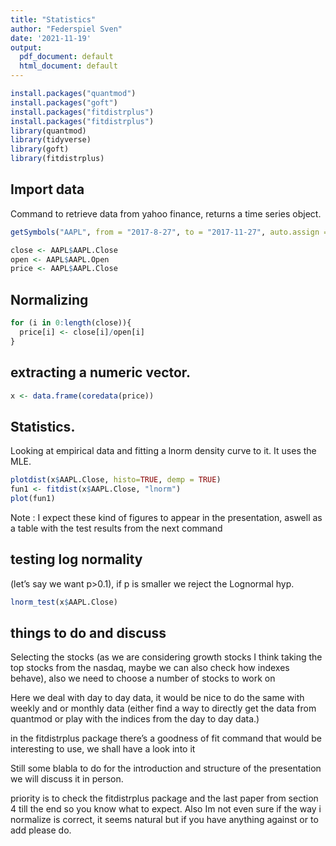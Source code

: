 ---
title: "Statistics"
author: "Federspiel Sven"
date: '2021-11-19'
output:
  pdf_document: default
  html_document: default
---
  
```{r setup, include = FALSE}
install.packages("quantmod")
install.packages("goft")
install.packages("fitdistrplus")
install.packages("fitdistrplus")
library(quantmod)
library(tidyverse)
library(goft)
library(fitdistrplus)
```
  



## Import data

Command to retrieve data from yahoo finance, returns a time series object.

```{r}
getSymbols("AAPL", from = "2017-8-27", to = "2017-11-27", auto.assign = TRUE)

close <- AAPL$AAPL.Close
open <- AAPL$AAPL.Open
price <- AAPL$AAPL.Close
```


## Normalizing

```{r}
for (i in 0:length(close)){
  price[i] <- close[i]/open[i]
}

```


## extracting a numeric vector.

```{r}
x <- data.frame(coredata(price))
```

## Statistics.

Looking at empirical data and fitting a lnorm density curve to it.
It uses the MLE.

```{r}
plotdist(x$AAPL.Close, histo=TRUE, demp = TRUE)
fun1 <- fitdist(x$AAPL.Close, "lnorm")
plot(fun1)
```

Note : I expect these kind of figures to appear in the presentation, aswell
as a table with the test results from the next command

## testing log normality

(let's say we want p>0.1), if p is smaller we reject the
Lognormal hyp.

```{r}
lnorm_test(x$AAPL.Close)
```

## things to do and discuss

Selecting the stocks (as we are considering growth stocks I think taking the
top stocks from the nasdaq, maybe we can also check how indexes behave), also
we need to choose a number of stocks to work on 

Here we deal with day to day data, it would be nice to do the same with weekly
and or monthly data (either find a way to directly get the data from quantmod
or play with the indices from the day to day data.)

in the fitdistrplus package there's a goodness of fit command that would be
interesting to use, we shall have a look into it

Still some blabla to do for the introduction and structure of the presentation
we will discuss it in person.

priority is to check the fitdistrplus package and the last paper from section
4 till the end so you know what to expect. Also Im not even sure if the
way i normalize is correct, it seems natural but if you have anything against
or to add please do.
